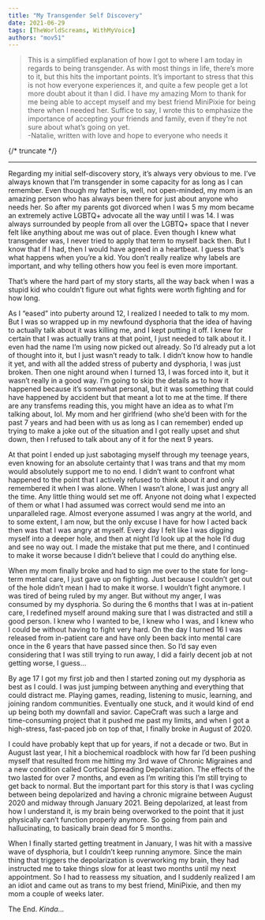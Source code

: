```yaml
---
title: "My Transgender Self Discovery"
date: 2021-06-29
tags: [TheWorldScreams, WithMyVoice]
authors: "mov51"
---
```


> This is a simplified explanation of how I got to where I am today in regards to being transgender. As with most things in life, there’s more to it, but this hits the important points. It’s important to stress that this is not how everyone experiences it, and quite a few people get a lot more doubt about it than I did. I have my amazing Mom to thank for me being able to accept myself and my best friend MiniPixie for being there when I needed her. Suffice to say, I wrote this to emphasize the importance of accepting your friends and family, even if they’re not sure about what’s going on yet.  
-Natalie, written with love and hope to everyone who needs it

{/* truncate */}

---


Regarding my initial self-discovery story, it’s always very obvious to me. I’ve always known that I’m transgender in some capacity for as long as I can remember. Even though my father is, well, not open-minded, my mom is an amazing person who has always been there for just about anyone who needs her. So after my parents got divorced when I was 5 my mom became an extremely active LGBTQ+ advocate all the way until I was 14. I was always surrounded by people from all over the LGBTQ+ space that I never felt like anything about me was out of place. Even though I knew what transgender was, I never tried to apply that term to myself back then. But I know that if I had, then I would have agreed in a heartbeat. I guess that’s what happens when you’re a kid. You don’t really realize why labels are important, and why telling others how you feel is even more important.  

That’s where the hard part of my story starts, all the way back when I was a stupid kid who couldn’t figure out what fights were worth fighting and for how long.  

As I “eased” into puberty around 12, I realized I needed to talk to my mom. But I was so wrapped up in my newfound dysphoria that the idea of having to actually talk about it was killing me, and I kept putting it off. I knew for certain that I was actually trans at that point, I just needed to talk about it. I even had the name I’m using now picked out already. So I’d already put a lot of thought into it, but I just wasn’t ready to talk. I didn’t know how to handle it yet, and with all the added stress of puberty and dysphoria, I was just broken.
Then one night around when I turned 13, I was forced into it, but it wasn’t really in a good way. I’m going to skip the details as to how it happened because it’s somewhat personal, but it was something that could have happened by accident but that meant a lot to me at the time. If there are any transfems reading this, you might have an idea as to what I’m talking about, lol. My mom and her girlfriend (who she’d been with for the past 7 years and had been with us as long as I can remember) ended up trying to make a joke out of the situation and I got really upset and shut down, then I refused to talk about any of it for the next 9 years.  

At that point I ended up just sabotaging myself through my teenage years, even knowing for an absolute certainty that I was trans and that my mom would absolutely support me to no end. I didn’t want to confront what happened to the point that I actively refused to think about it and only remembered it when I was alone. When I wasn’t alone, I was just angry all the time. Any little thing would set me off. Anyone not doing what I expected of them or what I had assumed was correct would send me into an unparalleled rage. Almost everyone assumed I was angry at the world, and to some extent, I am now, but the only excuse I have for how I acted back then was that I was angry at myself. Every day I felt like I was digging myself into a deeper hole, and then at night I’d look up at the hole I’d dug and see no way out. I made the mistake that put me there, and I continued to make it worse because I didn’t believe that I could do anything else.   

When my mom finally broke and had to sign me over to the state for long-term mental care, I just gave up on fighting. Just because I couldn’t get out of the hole didn’t mean I had to make it worse. I wouldn’t fight anymore. I was tired of being ruled by my anger. But without my anger, I was consumed by my dysphoria. So during the 6 months that I was at in-patient care, I redefined myself around making sure that I was distracted and still a good person. I knew who I wanted to be, I knew who I was, and I knew who I could be without having to fight very hard. On the day I turned 16 I was released from in-patient care and have only been back into mental care once in the 6 years that have passed since then. So I’d say even considering that I was still trying to run away, I did a fairly decent job at not getting worse, I guess...  

By age 17 I got my first job and then I started zoning out my dysphoria as best as I could. I was just jumping between anything and everything that could distract me. Playing games, reading, listening to music, learning, and joining random communities. Eventually one stuck, and it would kind of end up being both my downfall and savior. CapeCraft was such a large and time-consuming project that it pushed me past my limits, and when I got a high-stress, fast-paced job on top of that, I finally broke in August of 2020.  

I could have probably kept that up for years, if not a decade or two. But in August last year, I hit a biochemical roadblock with how far I’d been pushing myself that resulted from me hitting my 3rd wave of Chronic Migraines and a new condition called Cortical Spreading Depolarization. The effects of the two lasted for over 7 months, and even as I’m writing this I’m still trying to get back to normal. But the important part for this story is that I was cycling between being depolarized and having a chronic migraine between August 2020 and midway through January 2021. Being depolarized, at least from how I understand it, is my brain being overworked to the point that it just physically can’t function properly anymore. So going from pain and hallucinating, to basically brain dead for 5 months.  

When I finally started getting treatment in January, I was hit with a massive wave of dysphoria, but I couldn’t keep running anymore. Since the main thing that triggers the depolarization is overworking my brain, they had instructed me to take things slow for at least two months until my next appointment. So I had to reassess my situation, and I suddenly realized I am an idiot and came out as trans to my best friend, MiniPixie, and then my mom a couple of weeks later.  

The End. *Kinda...*